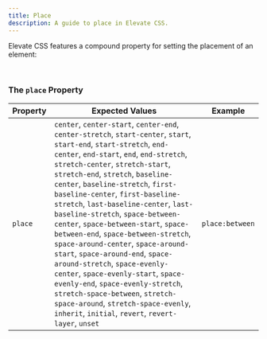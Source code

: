 ```yaml
---
title: Place
description: A guide to place in Elevate CSS.
---
```


Elevate CSS features a compound property for setting the placement of an element:

<br/>

### The `place` Property

| Property   | Expected Values | Example     |
|------------|--------------------|-----------------------|
| `place` |  `center`, `center-start`, `center-end`, `center-stretch`, `start-center`, `start`, `start-end`, `start-stretch`, `end-center`, `end-start`, `end`, `end-stretch`, `stretch-center`, `stretch-start`, `stretch-end`, `stretch`, `baseline-center`, `baseline-stretch`, `first-baseline-center`, `first-baseline-stretch`, `last-baseline-center`, `last-baseline-stretch`, `space-between-center`, `space-between-start`, `space-between-end`, `space-between-stretch`, `space-around-center`, `space-around-start`, `space-around-end`, `space-around-stretch`, `space-evenly-center`, `space-evenly-start`, `space-evenly-end`, `space-evenly-stretch`, `stretch-space-between`, `stretch-space-around`, `stretch-space-evenly`, `inherit`, `initial`, `revert`, `revert-layer`, `unset` |  `place:between`  |
